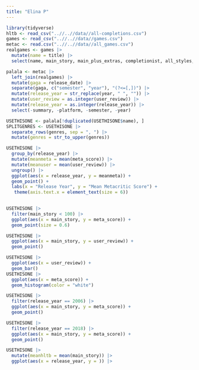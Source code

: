 ```yaml
---
title: "Elina P"
---
```


```r
library(tidyverse)
hltb <- read_csv("..//..//data//all-completions.csv")
games <- read_csv("..//..//data//games.csv")
metac <- read.csv("..//..//data//all_games.csv")
realgames <- games |>
  mutate(name = title) |>
  select(name, main_story, main_plus_extras, completionist, all_styles, type, platforms, genres)

palala <- metac |>
  left_join(realgames) |>
  mutate(gaga = release_date) |>
  separate(gaga, c("semester", "year"), "(?<=[,])") |>
  mutate(release_year = str_replace(year, " ", "")) |>
  mutate(user_review = as.integer(user_review)) |>
  mutate(release_year = as.integer(release_year)) |>
  select(-summary, -platform, -semester, -year) 

USETHISONE <- palala[!duplicated(USETHISONE$name), ] 
SPLITGENRES <- USETHISONE |>
  separate_rows(genres, sep = ", ") |>
  mutate(genres = str_to_upper(genres)) 

```

```r
USETHISONE |>
  group_by(release_year) |>
  mutate(meanmeta = mean(meta_score)) |>
  mutate(meanuser = mean(user_review)) |>
  ungroup() |>
  ggplot(aes(x = release_year, y = meanmeta)) +
  geom_point() + 
  labs(x = "Release Year", y = "Mean Metacritic Score") +
   theme(axis.text.x = element_text(size = 6))
  
```

```r
USETHISONE |>
  filter(main_story < 100) |>
  ggplot(aes(x = main_story, y = meta_score)) +
  geom_point(size = 0.6) 

USETHISONE |>
  ggplot(aes(x = main_story, y = user_review)) +
  geom_point() 

```

```r
USETHISONE |>
  ggplot(aes(x = user_review)) +
  geom_bar()
USETHISONE |>
  ggplot(aes(x = meta_score)) +
  geom_histogram(color = "white")

```
```r
USETHISONE |>
  filter(release_year == 2006) |>
  ggplot(aes(x = main_story, y = meta_score)) +
  geom_point()

USETHISONE |>
  filter(release_year == 2018) |>
  ggplot(aes(x = main_story, y = meta_score)) +
  geom_point()
```

```r
USETHISONE |>
  mutate(meanhltb = mean(main_story)) |>
  ggplot(aes(x = release_year, y = )) |>
  
```

